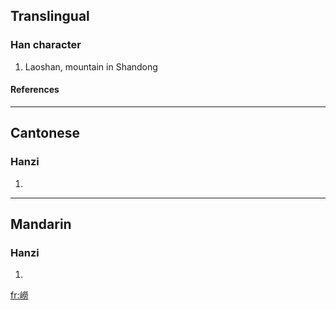 {{see|崂}}

==Translingual==
===Han character===
{{Han char|rn=46|rad=山|as=12|sn=15|four=2972<sub>7</sub>|canj=山火火尸 (UFFS)}}
# Laoshan, mountain in Shandong
====References====
{{Han ref|kx=0319.430|dkj=08475|dj=0620.020|hdz=10799.120|uh=5D97|ud=23959|bh=E563|bd=58723}}
----
==Cantonese==
===Hanzi===
{{yue-hanzi|jyut=|y=dang3}}
# {{defn|Cantonese}}
----
==Mandarin==
===Hanzi===
{{cmn-hanzi|sim=崂|pin=[[láo]] ([[lao2]])|wg=lao<sup>2</sup>}}
# {{defn|Mandarin}}

[[fr:嶗]]